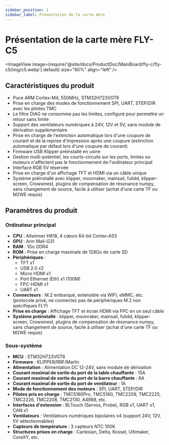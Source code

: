 ```yaml
---
sidebar_position: 1
sidebar_label: Présentation de la carte mère
---
```



# Présentation de la carte mère FLY-C5

<ImageView 
    image={require('@site/docs/ProductDoc/MainBoard/fly-c/fly-c5/img/c5.webp').default} 
    size="80%" 
    align="left" 
/>

## Caractéristiques du produit

- Puce ARM Cortex-M4, 550MHz, STM32H723VGT6
- Prise en charge des modes de fonctionnement SPI, UART, STEP/DIR avec les pilotes TMC
- Le filtre DIAG ne consomme pas les limites, configuré pour permettre un retour sans limite
- Support des ventilateurs numériques à 24V, 12V et 5V, sans module de dérivation supplémentaire
- Prise en charge de l'extinction automatique lors d'une coupure de courant et de la reprise d'impression après une coupure (extinction automatique par défaut lors d'une coupure de courant)
- Firmware USB Klipper préinstallé en usine
- Gestion multi-potentiel, les courts-circuits sur les ports, limites ou moteurs n'affectent pas le fonctionnement de l'ordinateur principal
- Interface RGB 5V réservée
- Prise en charge d'un affichage TFT et HDMI via un câble unique
- Système préinstallé avec klipper, moonraker, mainsail, fulidd, klipper-screen, Crowsmest, plugins de compensation de résonance numpy, sans changement de source, facile à utiliser (achat d'une carte TF ou M2WE requis)

## Paramètres du produit

### Ordinateur principal

- **CPU** : Allwinner H618, 4 cœurs 64-bit Cortex-A53
- **GPU** : Arm Mali-G31
- **RAM** : 1Go DDR4
- **ROM** : Prise en charge maximale de 128Go de carte SD
- **Périphériques** :
    - TFT x1
    - USB 2.0 x2
    - Micro HDMI x1
    - Port Ethernet (Eth) x1 (100M)
    - FPC-HDMI x1
    - UART x1
- **Connecteurs** : M.2 embarqué, extensible via WIFI, eMMC, etc. (protocole privé, ne connectez pas de périphériques M.2 non spécifiques FLY)
- **Prise en charge** : Affichage TFT et écran HDMI via FPC en un seul câble
- **Système préinstallé** : klipper, moonraker, mainsail, fulidd, klipper-screen, Crowsmest, plugins de compensation de résonance numpy, sans changement de source, facile à utiliser (achat d'une carte TF ou M2WE requis)

### Sous-système

- **MCU** : STM32H723VGT6
- **Firmware** : KLIPPER/RRF/Marlin
- **Alimentation** : Alimentation DC 12-24V, sans module de dérivation
- **Courant maximal de sortie du port de la table chauffante** : 15A
- **Courant maximal de sortie du port de la barre chauffante** : 6A
- **Courant maximal de sortie du port de ventilateur** : 1A
- **Mode de fonctionnement des moteurs** : SPI, UART, STEP/DIR
- **Pilotes pris en charge** : TMC5160Pro, TMC5160, TMC2209, TMC2225, TMC2226, TMC2208, TMC2130, A4988, etc.
- **Interfaces d'extension** : BLTouch (Servos, Probe), RGB x1, UART x1, CAN x1
- **Ventilateurs** : Ventilateurs numériques bipolaires x4 (support 24V, 12V, 5V sélectionnables)
- **Capteurs de température** : 3 capteurs NTC 100K
- **Structures prises en charge** : Cartesian, Delta, Kossel, Ultimaker, CoreXY, etc.
